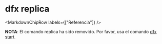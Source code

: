 
# dfx replica

<MarkdownChipRow labels={["Referencia"]} />

**NOTA**: El comando replica ha sido removido. Por favor, usa el comando
[dfx start](./dfx-start.mdx).
